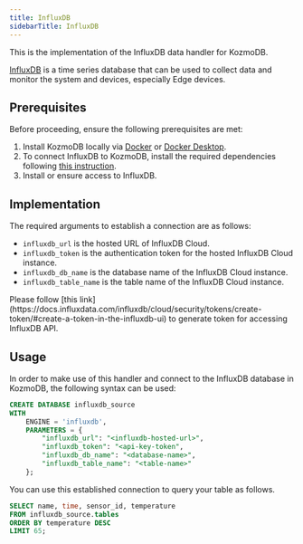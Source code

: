 ```yaml
---
title: InfluxDB
sidebarTitle: InfluxDB
---
```


This is the implementation of the InfluxDB data handler for KozmoDB.

[InfluxDB](https://www.influxdata.com/) is a time series database that can be used to collect data and monitor the system and devices, especially Edge devices.

## Prerequisites

Before proceeding, ensure the following prerequisites are met:

1. Install KozmoDB locally via [Docker](/setup/self-hosted/docker) or [Docker Desktop](/setup/self-hosted/docker-desktop).
2. To connect InfluxDB to KozmoDB, install the required dependencies following [this instruction](/setup/self-hosted/docker#install-dependencies).
3. Install or ensure access to InfluxDB.

## Implementation

The required arguments to establish a connection are as follows:

* `influxdb_url` is the hosted URL of InfluxDB Cloud.
* `influxdb_token` is the authentication token for the hosted InfluxDB Cloud instance.
* `influxdb_db_name` is the database name of the InfluxDB Cloud instance.
* `influxdb_table_name` is the table name of the InfluxDB Cloud instance.

<Tip>
Please follow [this link](https://docs.influxdata.com/influxdb/cloud/security/tokens/create-token/#create-a-token-in-the-influxdb-ui) to generate token for accessing InfluxDB API.
</Tip>

## Usage

In order to make use of this handler and connect to the InfluxDB database in KozmoDB, the following syntax can be used:

```sql
CREATE DATABASE influxdb_source
WITH
    ENGINE = 'influxdb',
    PARAMETERS = {
        "influxdb_url": "<influxdb-hosted-url>",
        "influxdb_token": "<api-key-token",
        "influxdb_db_name": "<database-name>",
        "influxdb_table_name": "<table-name>"
    };
```

You can use this established connection to query your table as follows.

```sql
SELECT name, time, sensor_id, temperature
FROM influxdb_source.tables
ORDER BY temperature DESC
LIMIT 65;
```
